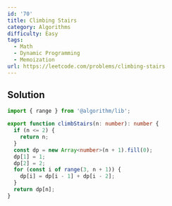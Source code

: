 ```yaml
---
id: '70'
title: Climbing Stairs
category: Algorithms
difficulty: Easy
tags:
  - Math
  - Dynamic Programming
  - Memoization
url: https://leetcode.com/problems/climbing-stairs
---
```


## Solution

```typescript showLineNumbers
import { range } from '@algorithm/lib';

export function climbStairs(n: number): number {
  if (n <= 2) {
    return n;
  }
  const dp = new Array<number>(n + 1).fill(0);
  dp[1] = 1;
  dp[2] = 2;
  for (const i of range(3, n + 1)) {
    dp[i] = dp[i - 1] + dp[i - 2];
  }
  return dp[n];
}
```

